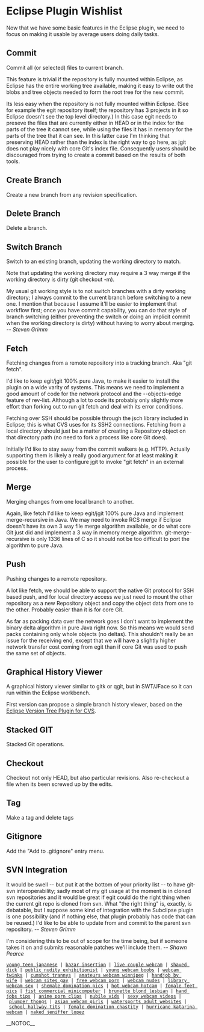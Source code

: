 = Eclipse Plugin Wishlist =

Now that we have some basic features in the Eclipse plugin, we need to focus on making it usable by average users doing daily tasks.

== Commit ==

Commit all (or selected) files to current branch.

This feature is trivial if the repository is fully mounted within Eclipse, as Eclipse has the entire working tree available, making it easy to write out the blobs and tree objects needed to form the root tree for the new commit.

Its less easy when the repository is not fully mounted within Eclipse.  (See for example the egit repository itself;
the repository has 3 projects in it so Eclipse doesn't see the top level directory.)  In this case egit needs to
preseve the files that are currently either in HEAD or in the index for the parts of the tree it cannot see, while
using the files it has in memory for the parts of the tree that it can see.  In this latter case I'm thinking that
preserving HEAD rather than the index is the right way to go here, as jgit does not play nicely with core Git's
index file.  Consequently users should be discouraged from trying to create a commit based on the results of
both tools.

== Create Branch ==

Create a new branch from any revision specification.

== Delete Branch ==

Delete a branch.

== Switch Branch ==

Switch to an existing branch, updating the working directory to match.

Note that updating the working directory may require a 3 way merge if the working directory is dirty
(git checkout -m).

My usual git working style is to not switch branches with a dirty
working directory; I always commit to the current branch before
switching to a new one. I mention that because I assume it'll be easier
to implement that workflow first; once you have commit capability, you
can do that style of branch switching (either preventing the switch or
doing an implicit commit when the working directory is dirty) without
having to worry about merging. <i>-- Steven Grimm</i>

== Fetch ==

Fetching changes from a remote repository into a tracking branch.  Aka "git fetch".

I'd like to keep egit/jgit 100% pure Java, to make it easier to install the plugin on a wide varity of systems.  This
means we need to implement a good amount of code for the network protocol and the --objects-edge feature of rev-list.
Although a lot to code its probably only slightly more effort than forking out to run git fetch and deal with its
error conditions.

Fetching over SSH should be possible through the jsch library included in Eclipse; this is what CVS uses for its
SSH2 connections.  Fetching from a local directory should just be a matter of creating a Repository object on that
directory path (no need to fork a process like core Git does).

Initially I'd like to stay away from the commit walkers (e.g. HTTP).  Actually supporting them is likely a really
good argument for at least making it possible for the user to configure jgit to invoke "git fetch" in an external
process.

== Merge ==

Merging changes from one local branch to another.

Again, like fetch I'd like to keep egit/jgit 100% pure Java and implement merge-recursive in Java.  We may need to
invoke RCS merge if Eclipse doesn't have its own 3 way file merge algorithm available, or do what core Git just
did and implement a 3 way in memory merge algorithm.  git-merge-recursive is only 1336 lines of C so it should not
be too difficult to port the algorithm to pure Java.

== Push ==

Pushing changes to a remote repository.

A lot like fetch, we should be able to support the native Git protocol for SSH based push, and for local directory
access we just need to mount the other repository as a new Repository object and copy the object data from one
to the other.  Probably easier than it is for core Git.

As far as packing data over the network goes I don't want to implement the binary delta algorithm in pure Java
right now.  So this means we would send packs containing only whole objects (no deltas).  This shouldn't really
be an issue for the receiving end, except that we will have a slightly higher network transfer cost coming from
egit than if core Git was used to push the same set of objects.

== Graphical History Viewer ==

A graphical history viewer similar to gitk or qgit, but in SWT/JFace so it can run within the Eclipse
workbench.

First version can propose a simple branch history viewer, based on the [http://versiontree.sourceforge.net/ Eclipse Version Tree Plugin for CVS].

== Stacked GIT ==

Stacked Git operations.

== Checkout ==

Checkout not only HEAD, but also particular revisions.  Also re-checkout a file when its been screwed up by the edits.

== Tag ==

Make a tag and delete tags

== Gitignore ==

Add the "Add to .gitignore" entry menu.

== SVN Integration ==

It would be swell -- but put it at the bottom of your
priority list -- to have git-svn interoperability; sadly most of my git
usage at the moment is in cloned svn repositories and it would be great
if egit could do the right thing when the current git repo is cloned
from svn. What "the right thing" is, exactly, is debatable, but I
suppose some kind of integration with the Subclipse plugin is one
possibility (and if nothing else, that plugin probably has code that can
be reused.) I'd like to be able to update from and commit to the parent
svn repository. <i>-- Steven Grimm</i>

I'm considering this to be out of scope for the time being, but if someone takes it on and submits reasonable patches we'll include them. <i>-- Shawn Pearce</i>
 [http://hoodwink.fcpages.com/21.html young teen japanese] | [http://hallow.g0g.net/77.html bazar insertion] | [http://termites.kogaryu.com/26.html live couple webcam] | [http://mesas.1accesshost.com/82.html shaved dick] | [http://benet.g0g.net/8.html public nudity exhibitionist] | [http://roxanne.freecities.com/72.html young webcam boobs] | [http://impaction.1sweethost.com/63.html webcam twinks] | [http://amphoras.envy.nu/50.html cumshot trannys] | [http://betrothing.00freehost.com/28.html amateurs webcam winnipeg] | [http://clearstory.00freehost.com/93.html handjob by wife] | [http://cortez.freewebpages.org/56.html webcam sites gay] | [http://travesties.fcpages.com/19.html free webcam porn] | [http://amphoras.envy.nu/39.html webcam nudes] | [http://clownishly.00freehost.com/29.html library webcam sex] | [http://cabrini.bravepages.com/63.html shemale domination pics] | [http://kitted.wtcsites.com/6.html hot webcam hotcam] | [http://monocled.1sweethost.com/53.html female feet pics] | [http://millraces.ibnsites.com/73.html fist commercial minicomputer] | [http://ticked.fcpages.com/50.html brunette blond lesbian] | [http://webmasters.dreamstation.com/14.html hand jobs tips] | [http://huguenot.9cy.com/81.html anime porn clips] | [http://publicists.exactpages.com/16.html nubile vids] | [http://roofie.fcpages.com/90.html sexy webcam videos] | [http://landward.freecities.com/89.html plumper thongs] | [http://bedeviled.ibnsites.com/17.html asian webcam girls] | [http://future.exactpages.com/19.html watersports adult websites] | [http://runabout.o-f.com/37.html school hallway tits] | [http://homepage.mac.com/hokkaido2/43.html female domination chastity] | [http://archetypes.741.com/82.html hurricane katarina webcam] | [http://ctenophore.angelcities.com/45.html naked jeniffer lopez]

__NOTOC__